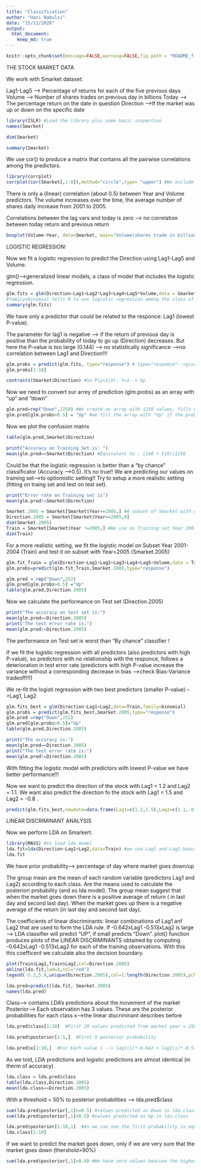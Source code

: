 ```yaml
---
title: "Classification"
author: "Hani Nabulsi"
date: "15/11/2020"
output:
  html_document:
    keep_md: true
---
```

```r
knitr::opts_chunk$set(message=FALSE,warning=FALSE,fig.path = "README_figs/README-" ) 
```
THE STOCK MARKET DATA

We work with Smarket dataset:

Lag1-Lag5 --> Percentage of returns for each of the five previous days
Volume --> Number of shares trades on previous day in billions
Today --> The percentage return on the date in question
Direction -->If the market was up or down on the specific date

```r
library(ISLR) #Load the library plus some basic inspection
names(Smarket)

dim(Smarket)

summary(Smarket)
```

We use cor() to produce a matrix that contains all the pairwise correlations among the predictors.
```r
library(corrplot)
corrplot(cor(Smarket[,1:8]),method="circle",type= "upper") #We esclude the direction because is qualitative
```

There is only a (linear) correlation (about 0.5) between Year and Volume predictors. The volume increases over the time, the average number of shares daily increase from 2001 to 2005.

Correlations between the lag vars and today is zero --> no correlation between today return and previous return

```r
boxplot(Volume~Year, data=Smarket, main="Volume(shares trade in billion) over the 2011-2005",xlab="Year",ylab="Volume",col="orange",border ="brown") #The average daily shares (avg volume) traded increase by the year!!! (cor index = 0.5)
```

LOGISTIC REGRESSION:

Now we fit a logistic regression to predict the Direction using Lag1-Lag5 and Volume.

glm()-->generalized linear models, a class of model that includes the logistic regression.
```r
glm.fits = glm(Direction~Lag1+Lag2*Lag3+Lag4+Lag5*Volume,data = Smarket,family=binomial)
#family=binomial tells R to use logistic regression among the class of generalized linear model.
summary(glm.fits)
```

We have only a predictor that could be related to the responce: Lag1 (lowest P-value).

The parameter for lag1 is negative --> if the return of previous day is positive than the probability of today to go up (Direction) decreases. But here the P-value is too large (0.144) --> no statistically significance -->no correlation between Lag1 and Direction!!!


```r
glm.probs = predict(glm.fits, type="response") # type="respomce"-->gives probability of the form P(y=1|X).If you dont tell on which data you'll do prediction is calculated on training set used for the fit.
glm.probs[1:10]
```
```r
contrasts(Smarket$Direction) #So P(y=1|X), Y=1--> Up
```

Now we need to convert our arrey of prediction (glm.probs) as an array with "up" and "down"

```r
glm.pred=rep("Down",1250) #We create an array with 1250 values, fills with "Down"
glm.pred[glm.probs>0.5] = "Up" #we fill the array with "Up" if the probability of this value in glm.probs array is > 0.5
```

Now we plot the confusion matrix

```r
table(glm.pred,Smarket$Direction)
```

```r
print("Accuracy on Training Set is: ")
mean(glm.pred==Smarket$Direction) #Equivalent to : (148 + 519)/1250
```

Could be that the logistic regression is better than a "by chance" classificator (Accuracy -->0.5). It's no true!! We are predicting our values on training set-->to optiomistic setting!! Try to setup a more realistic setting (fitting on traing set and test on test set).
```r
print("Error rate on Training set is")
mean(glm.pred!=Smarket$Direction)
```
```r
Smarket.2005 = Smarket[Smarket$Year==2005,] #A subset of Smarket with only the rows with Year = 2005
Direction.2005 = Smarket[Smarket$Year==2005,9] 
dim(Smarket.2005)
Train = Smarket[Smarket$Year !=2005,] #We use as Training set Year 2001-2004
dim(Train)
```

For a more realistic setting, we fit the logistic model on Subset Year 2001-2004 (Train)
and test it on subset with Year=2005 (Smarket.2005)
```r
glm.fit_Train = glm(Direction~Lag1+Lag2+Lag3+Lag4+Lag5+Volume,data = Train,family=binomial)
glm.probs=predict(glm.fit_Train,Smarket.2005,type="response")
```
```r
glm.pred = rep("Down",252)
glm.pred[glm.probs>0.5] ="Up"
table(glm.pred,Direction.2005)
```

Now we calculate the performance on Test set (Direction.2005)

```r
print("The accuracy on test set is:")
mean(glm.pred==Direction.2005)
print("The test error rate is:")
mean(glm.pred!=Direction.2005)
```

The performance on Test set is worst than "By chance" classifier !

If we fit the logistic regression with all predictors (also predictors with high P-value), so predictors with no relationship with the responce, follows a deterioration in test error rate (predictors with high P-value increase the variance without a corresponding decrease in bias -->check Bias-Variance tradeoff!!!)

We re-fit the logisti regression with two best predictors (smaller P-value) -->Lag1, Lag2

```r
glm.fits_best = glm(Direction~Lag1+Lag2,data=Train,family=binomial)
glm.probs = predict(glm.fits_best,Smarket.2005,type="response")
glm.pred =rep("Down",252)
glm.pred[glm.probs>0.5]="Up"
table(glm.pred,Direction.2005)
```

```r
print("The accuracy is:")
mean(glm.pred==Direction.2005)
print("The test error rate is:")
mean(glm.pred!=Direction.2005)
```

With fitting the logistic model with predictors with lowest P-value we have better performance!!!

Now we want to predict the direction of the stock with Lag1 = 1.2 and Lag2 = 1.1. We want also predict the direction fo the stock with Lag1 = 1.5 and Lag2 = -0.8 .
```r
predict(glm.fits_best,newdata=data.frame(Lag1=c(1.2,1.5),Lag2=c(1.1,-0.8)),type ="response") #<0.5-->the market goes down in both scenarios
```

LINEAR DISCRIMINANT ANALYSIS

Now we perform LDA on Smarkert.
```r
library(MASS) #to load lda model
lda.fit=lda(Direction~Lag1+Lag2,data=Train) #we use Lag1 and Lag2 beacause with logistic regr. had lowest P-value
lda.fit
```

We have prior probability--> percentage of day where market goes down/up

The group mean are the mean of each random variable (predictors Lag1 and Lag2) according to each class. Are the means used to calculate the posteriori probability (and so lda model). The group mean suggest that when the market goes down there is a positive average of return ( in last day and second last day). When the market goes up there is a negative average of the return (in last day and second last day).

The coefficients of linear discriminants: linear combinations of Lag1 anf Lag2 that are used to form the LDA rule. If -0.642xLag1 -0.513xLag2 is large --> LDA classifier will predict "UP", if small predicts "Down". plot() function produces plots of the LINEAR DISCRIMINANTS obtained by computing -0.642xLag1 -0.513xLag2 for each of the training observations. With this this coefficent we calculate also the decision boundary.

```r
plot(Train$Lag1,Train$Lag2,col=Direction.2005)
abline(lda.fit,lwd=3,col="red")
legend(-5.2,5.9,unique(Direction.2005),col=1:length(Direction.2005),pch=1)
```

```r
lda.pred=predict(lda.fit, Smarket.2005)
names(lda.pred)
```

Class--> contains LDA's predictions about the movement of the market
Posterior-->  Each observation has 3 values. These are the posterior probabilities for each class
x-->the linear discriminant describes before

```r
lda.pred$class[1:20]  #First 20 values predicted from market year = 2500
```
```r
lda.pred$posterior[1:5,]  #First 5 posterior probability
```
```r
lda.pred$x[1:10,]  #For Each value i --> lag1(i)*-0.642 + lag2(i)*-0.513
```

As we told, LDA predictions and logistic predictions are almost identical (in therm of accuracy)

```r
lda.class = lda.pred$class
table(lda.class,Direction.2005)
mean(lda.class==Direction.2005)
```

With a threshold = 50% to posterior probabilities --> lda.pred$class


```r
sum(lda.pred$posterior[,1]>=0.5) #values predicted as Down in lda.class
sum(lda.pred$posterior[,1]<0.5) #values predicted as Up in lda.class
```

```r
lda.pred$posterior[1:10,1]  #As we can see the first probability is equal to probabilty that a specific day the stock go Down
lda.class[1:10] 
```

If we want to predict the market goes down, only if we are very sure that the market goes down (thershold>90%)

```r
sum(lda.pred$posterior[,1]>0.9) #We have zero values beacuse the higher posterior probability of the stock goes down in 2005 is 52.02%!!! 
```

